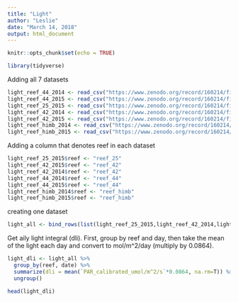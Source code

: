 ```yaml
---
title: "Light"
author: "Leslie"
date: "March 14, 2018"
output: html_document
---
```


```r
knitr::opts_chunk$set(echo = TRUE)
```
```r
library(tidyverse)
```

Adding all 7 datasets

```r
light_reef_44_2014 <- read_csv("https://www.zenodo.org/record/160214/files/light_reef44_2014.csv")
light_reef_44_2015 <- read_csv("https://www.zenodo.org/record/160214/files/light_reef44_2015.csv")
light_reef_25_2015 <- read_csv("https://www.zenodo.org/record/160214/files/light_reef25_2015.csv")
light_reef_42_2014 <- read_csv("https://www.zenodo.org/record/160214/files/light_reef42_2014.csv")
light_reef_42_2015 <- read_csv("https://www.zenodo.org/record/160214/files/light_reef42_2015.csv")
light_reef_himb_2014 <- read_csv("https://www.zenodo.org/record/160214/files/light_reefHIMB_2014.csv")
light_reef_himb_2015 <- read_csv("https://www.zenodo.org/record/160214/files/light_reefHIMB_2015.csv")
```

Adding a column that denotes reef in each dataset

```r
light_reef_25_2015$reef <- "reef_25"
light_reef_42_2015$reef <- "reef_42"
light_reef_42_2014$reef <- "reef_42"
light_reef_44_2014$reef <- "reef_44"
light_reef_44_2015$reef <- "reef_44"
light_reef_himb_2014$reef <- "reef_himb"
light_reef_himb_2015$reef <- "reef_himb"
```

creating one dataset 

```r
light_all <- bind_rows(list(light_reef_25_2015,light_reef_42_2014,light_reef_42_2015, light_reef_44_2014, light_reef_44_2015, light_reef_himb_2014, light_reef_himb_2015))
```

Get aily light integral (dli). First, group by reef and day, then take the mean of the light each day and convert to mol/m^2/day (multiply by 0.0864). 

```r
light_dli <- light_all %>%
  group_by(reef, date) %>%
  summarize(dli = mean(`PAR_calibrated_umol/m^2/s`*0.0864, na.rm=T)) %>%
  ungroup()

head(light_dli)
```


